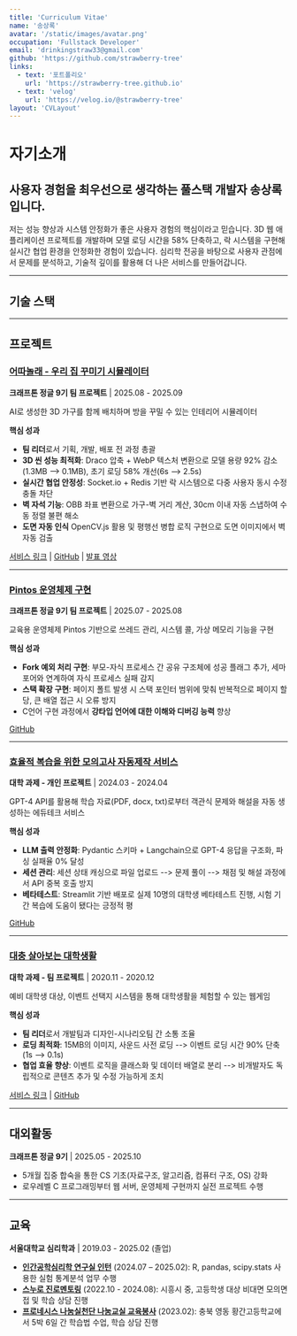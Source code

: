 ```yaml
---
title: 'Curriculum Vitae'
name: '송상록'
avatar: '/static/images/avatar.png'
occupation: 'Fullstack Developer'
email: 'drinkingstraw33@gmail.com'
github: 'https://github.com/strawberry-tree'
links:
  - text: '포트폴리오'
    url: 'https://strawberry-tree.github.io'
  - text: 'velog'
    url: 'https://velog.io/@strawberry-tree'
layout: 'CVLayout'
---
```


# 자기소개

## **사용자 경험을 최우선으로 생각하는** 풀스택 개발자 송상록입니다.

저는 성능 향상과 시스템 안정화가 좋은 사용자 경험의 핵심이라고 믿습니다. 3D 웹 애플리케이션 프로젝트를 개발하며 모델 로딩 시간을 58% 단축하고, 락 시스템을 구현해 실시간 협업 환경을 안정화한 경험이 있습니다. 심리학 전공을 바탕으로 사용자 관점에서 문제를 분석하고, 기술적 깊이를 활용해 더 나은 서비스를 만들어갑니다.

---

## 기술 스택

<Tag text="JavaScript" /> <Tag text="Next.js" /> <Tag text="React" /> <Tag text="TailwindCSS" />

---

## 프로젝트

### [어따놀래 - 우리 집 꾸미기 시뮬레이터](https://strawberry-tree.github.io/projects/wheretoput)

**크래프톤 정글 9기 팀 프로젝트** | 2025.08 - 2025.09

AI로 생성한 3D 가구를 함께 배치하며 방을 꾸밀 수 있는 인테리어 시뮬레이터

<Tag text="Next.js" /> <Tag text="React Three Fiber" /> <Tag text="OpenCV.js" /> <Tag text="Socket.io" /> <Tag text="Redis" /> <Tag text="PostgreSQL" />

**핵심 성과**

- **팀 리더**로서 기획, 개발, 배포 전 과정 총괄
- **3D 씬 성능 최적화**: Draco 압축 + WebP 텍스처 변환으로 모델 용량 92% 감소(1.3MB --> 0.1MB), 초기 로딩 58% 개선(6s --> 2.5s)
- **실시간 협업 안정성**: Socket.io + Redis 기반 락 시스템으로 다중 사용자 동시 수정 충돌 차단
- **벽 자석 기능**: OBB 좌표 변환으로 가구-벽 거리 계산, 30cm 이내 자동 스냅하여 수동 정렬 불편 해소
- **도면 자동 인식** OpenCV.js 활용 및 평행선 병합 로직 구현으로 도면 이미지에서 벽 자동 검출

[서비스 링크](https://wheretoput.store) | [GitHub](https://github.com/KJ-9th-NMM-Team2/wheretoput) | [발표 영상](https://www.youtube.com/embed/NzAyGC2Smv4)

---

### [Pintos 운영체제 구현](https://strawberry-tree.github.io/projects/pintos)

**크래프톤 정글 9기 팀 프로젝트** | 2025.07 - 2025.08

교육용 운영체제 Pintos 기반으로 쓰레드 관리, 시스템 콜, 가상 메모리 기능을 구현

<Tag text="C" />

**핵심 성과**

- **Fork 예외 처리 구현**: 부모-자식 프로세스 간 공유 구조체에 성공 플래그 추가, 세마포어와 연계하여 자식 프로세스 실패 감지
- **스택 확장 구현**: 페이지 폴트 발생 시 스택 포인터 범위에 맞춰 반복적으로 페이지 할당, 큰 배열 접근 시 오류 방지
- C언어 구현 과정에서 **강타입 언어에 대한 이해와 디버깅 능력** 향상

[GitHub](https://github.com/ssumday24/pintos_week12)

---

### [효율적 복습을 위한 모의고사 자동제작 서비스](https://strawberry-tree.github.io/projects/test-maker)

**대학 과제 - 개인 프로젝트** | 2024.03 - 2024.04

GPT-4 API를 활용해 학습 자료(PDF, docx, txt)로부터 객관식 문제와 해설을 자동 생성하는 에듀테크 서비스

<Tag text="Python" /> <Tag text="Langchain" /> <Tag text="Streamlit" /> <Tag text="Pydantic" />

**핵심 성과**

- **LLM 출력 안정화**: Pydantic 스키마 + Langchain으로 GPT-4 응답을 구조화, 파싱 실패율 0% 달성
- **세션 관리**: 세션 상태 캐싱으로 파일 업로드 --> 문제 풀이 --> 채점 및 해설 과정에서 API 중복 호출 방지
- **베타테스트**: Streamlit 기반 배포로 실제 10명의 대학생 베타테스트 진행, 시험 기간 복습에 도움이 됐다는 긍정적 평

[GitHub](https://github.com/freud-sensei/test_maker)

---

### [대충 살아보는 대학생활](https://strawberry-tree.github.io/projects/college-life-game)

**대학 과제 - 팀 프로젝트** | 2020.11 - 2020.12

예비 대학생 대상, 이벤트 선택지 시스템을 통해 대학생활을 체험할 수 있는 웹게임

<Tag text="p5.js" /> <Tag text="JavaScript" />

**핵심 성과**

- **팀 리더**로서 개발팀과 디자인-시나리오팀 간 소통 조율
- **로딩 최적화**: 15MB의 이미지, 사운드 사전 로딩 --> 이벤트 로딩 시간 90% 단축(1s --> 0.1s)
- **협업 효율 향상**: 이벤트 로직을 클래스화 및 데이터 배열로 분리 --> 비개발자도 독립적으로 콘텐츠 추가 및 수정 가능하게 조치

[서비스 링크](https://editor.p5js.org/freud-sensei/full/sh8xIaEWl) | [GitHub](https://github.com/strawberry-tree/snutopia)

---

## 대외활동

**크래프톤 정글 9기** | 2025.05 - 2025.10

- 5개월 집중 합숙을 통한 CS 기초(자료구조, 알고리즘, 컴퓨터 구조, OS) 강화
- 로우레벨 C 프로그래밍부터 웹 서버, 운영체제 구현까지 실전 프로젝트 수행

---

## 교육

**서울대학교 심리학과** | 2019.03 - 2025.02 (졸업)

- [**인간공학심리학 연구실 인턴**](https://hfpsych.snu.ac.kr) (2024.07 – 2025.02): R, pandas, scipy.stats 사용한 실험 통계분석 업무 수행
- [**스누로 진로멘토링**](https://educenter.snu.ac.kr/%EC%8A%A4%EB%88%84%EB%A1%9C/) (2022.10 - 2024.08): 시흥시 중, 고등학생 대상 비대면 모의면접 및 학습 상담 진행
- [**프로네시스 나눔실천단 나눔교실 교육봉사**](https://www.instagram.com/snu_phronesis/) (2023.02): 충북 영동 황간고등학교에서 5박 6일 간 학습법 수업, 학습 상담 진행
